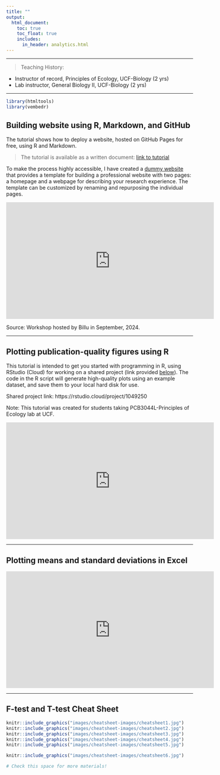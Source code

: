 ```yaml
---
title: ""
output:
  html_document:
    toc: true
    toc_float: true
    includes:
      in_header: analytics.html
---
```


___

> Teaching History:


* Instructor of record, Principles of Ecology, UCF-Biology (2 yrs)
* Lab instructor, General Biology II, UCF-Biology (2 yrs)

___


```r
library(htmltools)
library(vembedr)
```

<!-- <a id="headlines"></a> -->
<!-- ---------------------------------- -->

<!-- ### Course Materials Created -->

<!-- ##### 4. [Building website using R, Markdown, and GitHub](#4) -->
<!-- ##### 3. [Plotting publication-quality figures using R](#3) -->
<!-- ##### 2. [Plotting means and standard deviations in Excel](#2) -->
<!-- ##### 1. [F-test and T-test Cheat Sheet](#1) -->

  

<!-- ---------------------------------- -->

<!-- <a id="4"></a> -->
<!-- ---------------------------------- -->

## Building website using R, Markdown, and GitHub

The tutorial shows how to deploy a website, hosted on GitHub Pages for free, using R and Markdown.

> The tutorial is available as a written document: [link to tutorial](https://biplabendu.github.io/my_dummy_website/website_tutorial.html)

To make the process highly accessible, I have created a [dummy website](https://biplabendu.github.io/my_dummy_website) that provides a template for building a professional website with two pages: a homepage and a webpage for describing your research experience. The template can be customized by renaming and repurposing the individual pages.


<iframe width="560" height="315" src="https://www.youtube.com/embed/r0TKAu-H2kc?si=fCPygvJjoIj1zZhS" title="YouTube video player" frameborder="0" allow="accelerometer; autoplay; clipboard-write; encrypted-media; gyroscope; picture-in-picture; web-share" referrerpolicy="strict-origin-when-cross-origin" allowfullscreen></iframe>

Source: Workshop hosted by Billu in September, 2024.


___


    
<!-- [Go to top](#headlines)   -->

<!-- ---------------------------------- -->

<!-- <a id="3"></a> -->
<!-- ---------------------------------- -->

## Plotting publication-quality figures using R 

This tutorial is intended to get you started with programming in R, using RStudio (Cloud) for working on a shared project (link provided [below](https://rstudio.cloud/project/1049250)). The code in the R script will generate high-quality plots using an example dataset, and save them to your local hard disk for use.

Shared project link: https://rstudio.cloud/project/1049250

Note: This tutorial was created for students taking PCB3044L-Principles of Ecology lab at UCF.

<iframe width="560" height="315" src="https://www.youtube.com/embed/KYS8pbr_bvg" title="YouTube video player" frameborder="0" allow="accelerometer; autoplay; clipboard-write; encrypted-media; gyroscope; picture-in-picture" allowfullscreen></iframe>

___


<!-- [Go to top](#headlines)       -->
   
<!-- ---------------------------------- -->

<!-- <a id="2"></a> -->
<!-- ---------------------------------- -->

## Plotting means and standard deviations in Excel   

<iframe width="560" height="315" src="https://www.youtube.com/embed/3wo29oDkyG0" frameborder="0" allow="accelerometer; autoplay; encrypted-media; gyroscope; picture-in-picture" allowfullscreen></iframe>


___


<!-- [Go to top](#headlines)       -->
   

<!-- ---------------------------------- -->

<!-- <a id="1"></a> -->
<!-- ---------------------------------- -->

## F-test and T-test Cheat Sheet  


  
```r
knitr::include_graphics("images/cheatsheet-images/cheatsheet1.jpg")
knitr::include_graphics("images/cheatsheet-images/cheatsheet2.jpg")
knitr::include_graphics("images/cheatsheet-images/cheatsheet3.jpg")
knitr::include_graphics("images/cheatsheet-images/cheatsheet4.jpg")
knitr::include_graphics("images/cheatsheet-images/cheatsheet5.jpg")
```  
   
   
```r
knitr::include_graphics("images/cheatsheet-images/cheatsheet6.jpg")
```

    
<!-- [Go to top](#headlines)       -->
   
  
```r
# Check this space for more materials!
```

